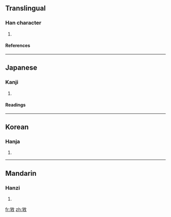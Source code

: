 {{see|斅}}

==Translingual==
===Han character===
{{Han char|rn=66|rad=攴|as=08|sn=12|four=|canj=火木人大 (FDOK), X火木人大 (XFDOK)}}
# {{defn|Han|sort=攴08}}
====References====
{{Han ref|kx=0473.171|hdz=21469.031|uh=6569|ud=25961}}
----
==Japanese==
===Kanji===
{{ja-kanji|grade=|rs=攴08}}
# {{defn|Japanese}} 
====Readings====
{{ja-readings|on=[[こう]] (kō), [[ぎょう]] (gyō), [[かく]] (kaku), [[がく]] (gaku)|kun=[[おしえる]] (oshieru)}}
----
==Korean==
===Hanja===
{{ko-hanja|hangeul=효|eumhun=|rv=hyo|mr=hyo|y=hyo}}
# {{defn|Korean}}
----
==Mandarin==
===Hanzi===
{{cmn-hanzi|pin=[[xiào]] ([[xiao4]])|wg=hsiao<sup>4</sup>}}
# {{defn|Mandarin}}

[[fr:敩]]
[[zh:敩]]